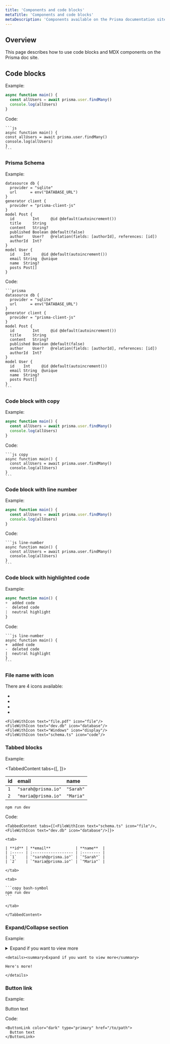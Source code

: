 ```yaml
---	
title: 'Components and code blocks'	
metaTitle: 'Components and code blocks'	
metaDescription: 'Components available on the Prisma documentation site.'
---	
```


## Overview	

This page describes how to use code blocks and MDX components on the Prisma doc site.

## Code blocks	

Example:

```js	
async function main() {	
  const allUsers = await prisma.user.findMany()	
  console.log(allUsers)	
}	
```

Code:

````
```js	
async function main() {	
const allUsers = await prisma.user.findMany()	
console.log(allUsers)	
}	
```
````

### Prisma Schema

Example: 

```prisma	
datasource db {	
  provider = "sqlite"	
  url      = env("DATABASE_URL")	
}	
generator client {	
  provider = "prisma-client-js"	
}	
model Post {	
  id        Int     @id @default(autoincrement())	
  title     String	
  content   String?	
  published Boolean @default(false)	
  author    User?   @relation(fields: [authorId], references: [id])	
  authorId  Int?	
}	
model User {	
  id    Int     @id @default(autoincrement())	
  email String  @unique	
  name  String?	
  posts Post[]	
}	
```

Code:

````
```prisma	
datasource db {	
  provider = "sqlite"	
  url      = env("DATABASE_URL")	
}	
generator client {	
  provider = "prisma-client-js"	
}	
model Post {	
  id        Int     @id @default(autoincrement())	
  title     String	
  content   String?	
  published Boolean @default(false)	
  author    User?   @relation(fields: [authorId], references: [id])	
  authorId  Int?	
}	
model User {	
  id    Int     @id @default(autoincrement())	
  email String  @unique	
  name  String?	
  posts Post[]	
}	
```	
````

### Code block with copy	

Example: 

```js copy	
async function main() {	
  const allUsers = await prisma.user.findMany()	
  console.log(allUsers)	
}	
```	

Code:

````
```js copy	
async function main() {	
  const allUsers = await prisma.user.findMany()	
  console.log(allUsers)	
}	
```	
````

### Code block with line number	

Example:

```js line-number	
async function main() {	
  const allUsers = await prisma.user.findMany()	
  console.log(allUsers)	
}	
```	

Code:

````
```js line-number	
async function main() {	
  const allUsers = await prisma.user.findMany()	
  console.log(allUsers)	
}	
```	
````

### Code block with highlighted code	

Example:

```js line-number	
async function main() {	
+  added code	
-  deleted code	
|  neutral highlight	
}	
```	

Code:

````
```js line-number	
async function main() {	
+  added code	
-  deleted code	
|  neutral highlight	
}	
```	
````

### File name with icon	

There are 4 icons available: 

* <FileWithIcon text="file.pdf" icon="file"/>	
* <FileWithIcon text="dev.db" icon="database"/>	
* <FileWithIcon text="Windows" icon="display"/>	
* <FileWithIcon text="schema.ts" icon="code"/>	

```
<FileWithIcon text="file.pdf" icon="file"/>	
<FileWithIcon text="dev.db" icon="database"/>	
<FileWithIcon text="Windows" icon="display"/>	
<FileWithIcon text="schema.ts" icon="code"/>	
```

### Tabbed blocks	

Example:

<TabbedContent tabs={[<FileWithIcon text="schema.ts" icon="file"/>, <FileWithIcon text="dev.db" icon="database"/>]}>	

<tab>	

| **id** | **email**           | **name**  |	
| :----- | :------------------ | :-------- |	
| `1`    | `"sarah@prisma.io"` | `"Sarah"` |	
| `2`    | `"maria@prisma.io"` | `"Maria"` |	

</tab>	

<tab>	

```copy bash-symbol	
npm run dev	
```	

</tab>	

</TabbedContent>

Code:

````
<TabbedContent tabs={[<FileWithIcon text="schema.ts" icon="file"/>, <FileWithIcon text="dev.db" icon="database"/>]}>	

<tab>	

| **id** | **email**           | **name**  |	
| :----- | :------------------ | :-------- |	
| `1`    | `"sarah@prisma.io"` | `"Sarah"` |	
| `2`    | `"maria@prisma.io"` | `"Maria"` |	

</tab>	

<tab>	

```copy bash-symbol	
npm run dev	
```	

</tab>	

</TabbedContent>
````

### Expand/Collapse section	

Example:

<details><summary>Expand if you want to view more</summary>	

Here's more!

</details>	

````
<details><summary>Expand if you want to view more</summary>	

Here's more!

</details>	
````
### Button link	

Example:

<ButtonLink color="dark" type="primary" href="/to/path">	
  Button text	
</ButtonLink>

Code:

```
<ButtonLink color="dark" type="primary" href="/to/path">	
  Button text	
</ButtonLink>
```